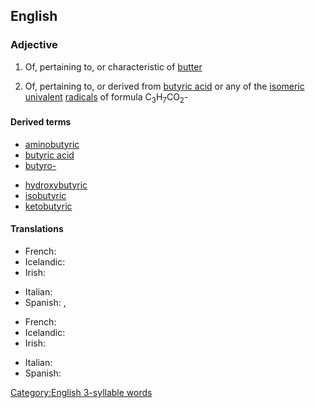 ==English==

===Adjective===
{{en-adj}}

# {{lb|en|rare}} Of, pertaining to, or characteristic of [[butter]]
# {{lb|en|organic chemistry}} Of, pertaining to, or derived from [[butyric acid]] or any of the [[isomeric]] [[univalent]] [[radical]]s of formula C<sub>3</sub>H<sub>7</sub>CO<sub>2</sub>-

====Derived terms====
{{der-top}}
* [[aminobutyric]]
* [[butyric acid]]
* [[butyro-]]
{{der-mid}}
* [[hydroxybutyric]]
* [[isobutyric]]
* [[ketobutyric]]
{{der-bottom}}

====Translations====
{{trans-top|of or pertaining to butter}}
* French: {{t+|fr|butyreux}}
* Icelandic: {{t|is|smjör-}}
* Irish: {{t|ga|butrach}}
{{trans-mid}}
* Italian: {{t|it|butirrico|m}}
* Spanish: {{t+|es|mantecoso|m}}, {{t|es|butiroso|m}} {{qualifier|rare}}
{{trans-bottom}}

{{trans-top|of or derived from butyric acid}}
* French: {{t+|fr|butyreux}}
* Icelandic: {{t|is|smjör-}}
* Irish: {{t|ga|bútarach}}
{{trans-mid}}
* Italian: {{t|it|butirrico|m}}
* Spanish: {{t|es|butírico|m}} {{qualifier|chemistry, rare}}
{{trans-bottom}}

[[Category:English 3-syllable words]]